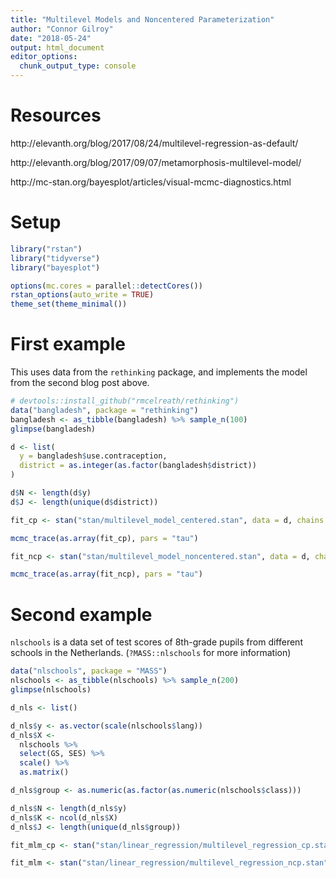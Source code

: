 ```yaml
---
title: "Multilevel Models and Noncentered Parameterization"
author: "Connor Gilroy"
date: "2018-05-24"
output: html_document
editor_options: 
  chunk_output_type: console
---
```


# Resources

http://elevanth.org/blog/2017/08/24/multilevel-regression-as-default/

http://elevanth.org/blog/2017/09/07/metamorphosis-multilevel-model/

http://mc-stan.org/bayesplot/articles/visual-mcmc-diagnostics.html

# Setup

```r
library("rstan")
library("tidyverse")
library("bayesplot")

options(mc.cores = parallel::detectCores())
rstan_options(auto_write = TRUE)
theme_set(theme_minimal())
```

# First example

This uses data from the `rethinking` package, and implements the model from the second blog post above.

```r
# devtools::install_github("rmcelreath/rethinking")
data("bangladesh", package = "rethinking")
bangladesh <- as_tibble(bangladesh) %>% sample_n(100)
glimpse(bangladesh)
```

```r
d <- list(
  y = bangladesh$use.contraception,
  district = as.integer(as.factor(bangladesh$district))
)

d$N <- length(d$y)
d$J <- length(unique(d$district))
```

```r
fit_cp <- stan("stan/multilevel_model_centered.stan", data = d, chains = 2)
```

```r
mcmc_trace(as.array(fit_cp), pars = "tau")
```


```r
fit_ncp <- stan("stan/multilevel_model_noncentered.stan", data = d, chains = 2)
```

```r
mcmc_trace(as.array(fit_ncp), pars = "tau")
```

# Second example

`nlschools` is a data set of test scores of 8th-grade pupils from different schools in the Netherlands. (`?MASS::nlschools` for more information)

```r
data("nlschools", package = "MASS")
nlschools <- as_tibble(nlschools) %>% sample_n(200)
glimpse(nlschools)
```

```r
d_nls <- list()

d_nls$y <- as.vector(scale(nlschools$lang))
d_nls$X <- 
  nlschools %>%
  select(GS, SES) %>%
  scale() %>%
  as.matrix()

d_nls$group <- as.numeric(as.factor(as.numeric(nlschools$class)))
```

```r
d_nls$N <- length(d_nls$y)
d_nls$K <- ncol(d_nls$X)
d_nls$J <- length(unique(d_nls$group))
```

```r
fit_mlm_cp <- stan("stan/linear_regression/multilevel_regression_cp.stan", data = d_nls)
```

```r
fit_mlm <- stan("stan/linear_regression/multilevel_regression_ncp.stan", data = d_nls)
```

